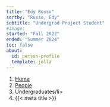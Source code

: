 ```yaml
---
title: "Edy Russo"
sortby: "Russo, Edy"
subtitle: "Undergrad Project Student"
#image: 
started: "Fall 2022"
ended: "Summer 2024"
toc: false
about:
  id: person-profile
  template: jolla
---
```

  
```{=html}
<nav aria-label="breadcrumb">
  <ol class="breadcrumb">
  <li class="breadcrumb-item"><a href="../../index.html">Home</a></li>
  <li class="breadcrumb-item"><a href="../../people.html">People</a></li>
  <li class="breadcrumb-item active">Undergraduates/li>
  <li class="breadcrumb-item active" aria-current="page">{{< meta title >}}</li>
  </ol>
  </nav>
```

:::{#person-profile}
:::

